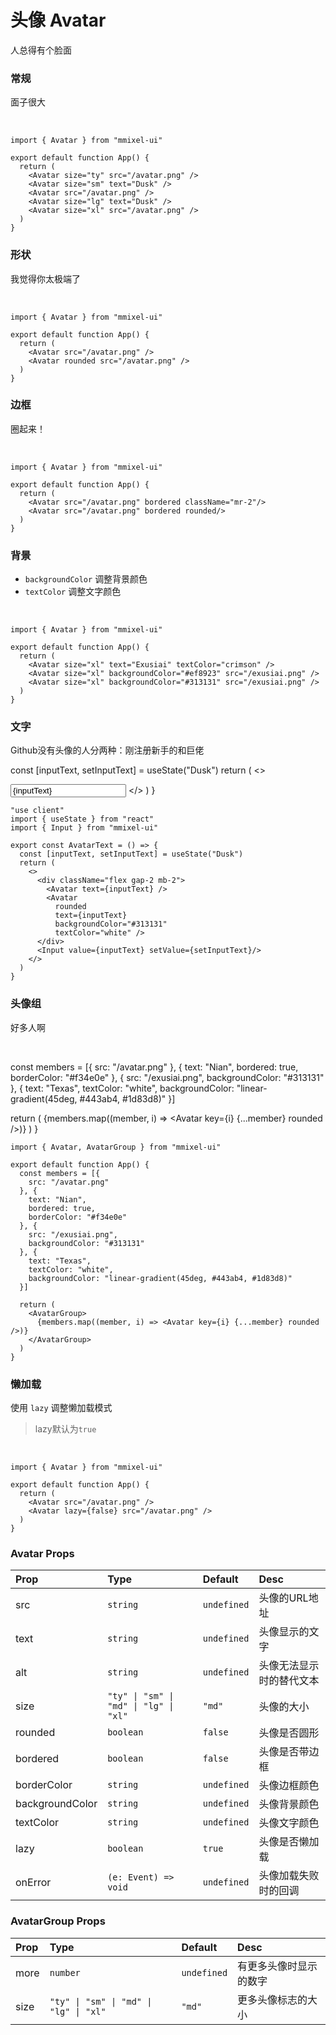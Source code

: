 # 头像 Avatar

人总得有个脸面


### 常规

面子很大

<br/>

<Avatar size="ty" src="/avatar.png" />
<Avatar size="sm" text="Dusk" />
<Avatar src="/avatar.png" />
<Avatar size="lg" text="Dusk" />
<Avatar size="xl" src="/avatar.png" />

```tsx copy
import { Avatar } from "mmixel-ui"

export default function App() {
  return (
    <Avatar size="ty" src="/avatar.png" />
    <Avatar size="sm" text="Dusk" />
    <Avatar src="/avatar.png" />
    <Avatar size="lg" text="Dusk" />
    <Avatar size="xl" src="/avatar.png" />
  )
}
```

### 形状

我觉得你太极端了

<br/>

<Avatar src="/avatar.png" />
<Avatar rounded src="/avatar.png" />

```tsx copy
import { Avatar } from "mmixel-ui"

export default function App() {
  return (
    <Avatar src="/avatar.png" />
    <Avatar rounded src="/avatar.png" />
  )
}
```

### 边框

圈起来！

<br/>

<Avatar src="/avatar.png" bordered className="mr-2"/>
<Avatar src="/avatar.png" bordered rounded/>

```tsx copy
import { Avatar } from "mmixel-ui"

export default function App() {
  return (
    <Avatar src="/avatar.png" bordered className="mr-2"/>
    <Avatar src="/avatar.png" bordered rounded/>
  )
}
```

### 背景

- `backgroundColor` 调整背景颜色
- `textColor` 调整文字颜色

<br/>

<Avatar size="xl" text="Exusiai" textColor="crimson" />
<Avatar size="xl" backgroundColor="#ef8923" src="/exusiai.png" />
<Avatar size="xl" backgroundColor="#313131" src="/exusiai.png" />

```tsx copy
import { Avatar } from "mmixel-ui"

export default function App() {
  return (
    <Avatar size="xl" text="Exusiai" textColor="crimson" />
    <Avatar size="xl" backgroundColor="#ef8923" src="/exusiai.png" />
    <Avatar size="xl" backgroundColor="#313131" src="/exusiai.png" />
  )
}
```

### 文字

Github没有头像的人分两种：刚注册新手的和巨佬

  const [inputText, setInputText] = useState("Dusk")
  return (
    <>
      <div className="flex gap-2 mb-2">
        <Avatar text={inputText} />
        <Avatar 
          rounded 
          text={inputText} 
          backgroundColor="#313131"
          textColor="white" />
      </div>
      <Input value={inputText} setValue={setInputText}/>
    </>
  )
}

<AvatarText/>

```tsx copy
"use client"
import { useState } from "react"
import { Input } from "mmixel-ui"

export const AvatarText = () => {
  const [inputText, setInputText] = useState("Dusk")
  return (
    <>
      <div className="flex gap-2 mb-2">
        <Avatar text={inputText} />
        <Avatar 
          rounded 
          text={inputText} 
          backgroundColor="#313131"
          textColor="white" />
      </div>
      <Input value={inputText} setValue={setInputText}/>
    </>
  )
}
```

### 头像组

好多人啊

<br/>

  const members = [{
    src: "/avatar.png"
  }, {
    text: "Nian",
    bordered: true,
    borderColor: "#f34e0e"
  }, {
    src: "/exusiai.png",
    backgroundColor: "#313131"
  }, {
    text: "Texas",
    textColor: "white",
    backgroundColor: "linear-gradient(45deg, #443ab4, #1d83d8)"
  }]

  return (
    <AvatarGroup>
      {members.map((member, i) => <Avatar key={i} {...member} rounded />)}
    </AvatarGroup>
  )
}

<AvatarGroupComponent />

```tsx copy
import { Avatar, AvatarGroup } from "mmixel-ui"

export default function App() {
  const members = [{
    src: "/avatar.png"
  }, {
    text: "Nian",
    bordered: true,
    borderColor: "#f34e0e"
  }, {
    src: "/exusiai.png",
    backgroundColor: "#313131"
  }, {
    text: "Texas",
    textColor: "white",
    backgroundColor: "linear-gradient(45deg, #443ab4, #1d83d8)"
  }]

  return (
    <AvatarGroup>
      {members.map((member, i) => <Avatar key={i} {...member} rounded />)}
    </AvatarGroup>
  )
}
```

### 懒加载

使用 `lazy` 调整懒加载模式

> lazy默认为`true`

<br/>

<Avatar src="/avatar.png" />
<Avatar lazy={false} src="/avatar.png" />

```tsx copy
import { Avatar } from "mmixel-ui"

export default function App() {
  return (
    <Avatar src="/avatar.png" />
    <Avatar lazy={false} src="/avatar.png" />
  )
}
```

### Avatar Props

| Prop            | Type                                   | Default     | Desc                     |
| :-------------- | :------------------------------------- | :---------- | :----------------------- |
| src             | `string`                               | `undefined` | 头像的URL地址            |
| text            | `string`                               | `undefined` | 头像显示的文字           |
| alt             | `string`                               | `undefined` | 头像无法显示时的替代文本 |
| size            | `"ty" \| "sm" \| "md" \| "lg" \| "xl"` | `"md"`      | 头像的大小               |
| rounded         | `boolean`                              | `false`     | 头像是否圆形             |
| bordered        | `boolean`                              | `false`     | 头像是否带边框           |
| borderColor     | `string`                               | `undefined` | 头像边框颜色             |
| backgroundColor | `string`                               | `undefined` | 头像背景颜色             |
| textColor       | `string`                               | `undefined` | 头像文字颜色             |
| lazy            | `boolean`                              | `true`      | 头像是否懒加载           |
| onError         | `(e: Event) => void`                   | `undefined` | 头像加载失败时的回调     |

### AvatarGroup Props

| Prop | Type                                   | Default     | Desc                   |
| :--- | :------------------------------------- | :---------- | :--------------------- |
| more | `number`                               | `undefined` | 有更多头像时显示的数字 |
| size | `"ty" \| "sm" \| "md" \| "lg" \| "xl"` | `"md"`      | 更多头像标志的大小     |
